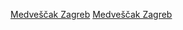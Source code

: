 {{Commons category|KHL Medveščak Zagreb}}
[[Category:克羅埃西亞冰球隊|Medveščak Zagreb]]
[[Category:大陸冰球聯盟球隊|Medveščak Zagreb]]